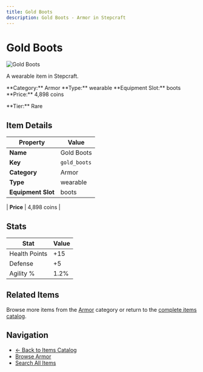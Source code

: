 ```yaml
---
title: Gold Boots
description: Gold Boots - Armor in Stepcraft
---
```


# Gold Boots

<div className="flex items-start gap-6 mb-8">
  <div className="flex-shrink-0">
    <img src="/assets/resources/smithing/gold_boots.png" alt="Gold Boots" className="w-24 h-24 border rounded-lg" />
  </div>
  <div className="flex-1">
    <div className="space-y-2">
      <p className="text-lg text-muted-foreground">A wearable item in Stepcraft.</p>
      <div className="flex flex-wrap gap-4 text-sm">
        <span className="px-2 py-1 bg-blue-100 dark:bg-blue-900 rounded-md">
          **Category:** Armor
        </span>
        <span className="px-2 py-1 bg-green-100 dark:bg-green-900 rounded-md">
          **Type:** wearable
        </span>
        <span className="px-2 py-1 bg-purple-100 dark:bg-purple-900 rounded-md">
          **Equipment Slot:** boots
        </span>
        <span className="px-2 py-1 bg-yellow-100 dark:bg-yellow-900 rounded-md">
          **Price:** 4,898 coins
        </span>
      </div>
      <p className="text-sm font-medium">**Tier:** Rare</p>
    </div>
  </div>
</div>

## Item Details

| Property | Value |
|----------|-------|
| **Name** | Gold Boots |
| **Key** | `gold_boots` |
| **Category** | Armor |
| **Type** | wearable |
| **Equipment Slot** | boots |

| **Price** | 4,898 coins |


## Stats

| Stat | Value |
|------|-------|
| Health Points | +15 |
| Defense | +5 |
| Agility % | 1.2% |

## Related Items

Browse more items from the [Armor](/items#armor) category or return to the [complete items catalog](/items).

## Navigation

- [← Back to Items Catalog](/items)
- [Browse Armor](/items#armor)
- [Search All Items](/items)
